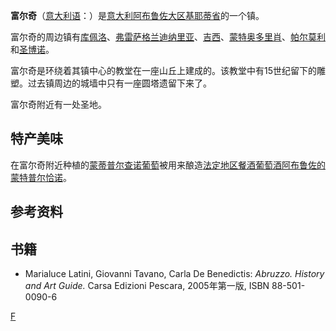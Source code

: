 {{Infobox Settlement
| name = 富尔奇<br/>Furci
| image_skyline = 
| imagesize = 
| image_caption = 
| image_flag = 
| image_shield = 
| pushpin_map = Italy
| pushpin_label_position = bottom
| subdivision_type = 国家
| subdivision_name = {{ITA}}
| subdivision_type1 = [[意大利行政区划|大区]]
| subdivision_name1 = [[阿布鲁佐大区|阿布鲁佐大区]]
| subdivision_type2 = [[意大利行政区划|省]]
| subdivision_name2 = [[基耶蒂省|基耶蒂省]]
| elevation_m = 
| elevation_ft = 
| area_total_km2 = 
| population_as_of = 
| population_total = 
| population_density_km2 = 
| timezone = [[欧洲中部时间|CET]]
| utc_offset = +1
| timezone_DST = 
| utc_offset_DST = 
| latd = 42
| latm = 00
| lats = 
| latNS = N
| longd = 14
| longm = 36
| longs = 
| longEW = E
| website =  
}}
'''富尔奇'''（[[意大利语|意大利语]]：'''{{lang|it|Furci}}'''）是[[意大利|意大利]][[阿布鲁佐大区|阿布鲁佐大区]][[基耶蒂省|基耶蒂省]]的一个镇。

富尔奇的周边镇有[[库佩洛|库佩洛]]、[[弗雷萨格兰迪纳里亚|弗雷萨格兰迪纳里亚]]、[[吉西_(意大利)|吉西]]、[[蒙特奥多里肖|蒙特奥多里肖]]、[[帕尔莫利|帕尔莫利]]和[[圣博诺|圣博诺]]。

富尔奇是环绕着其镇中心的教堂在一座山丘上建成的。该教堂中有15世纪留下的雕塑。过去镇周边的城墙中只有一座圆塔遗留下来了。

富尔奇附近有一处圣地。

==特产美味==
在富尔奇附近种植的[[蒙蒂普尔查诺葡萄|蒙蒂普尔查诺葡萄]]被用来酿造[[法定地区餐酒|法定地区餐酒]][[葡萄酒|葡萄酒]][[阿布鲁佐的蒙特普尔恰诺|阿布鲁佐的蒙特普尔恰诺]]。

==参考资料==
<references />

==书籍==
* Marialuce Latini, Giovanni Tavano, Carla De Benedictis: ''Abruzzo. History and Art Guide.'' Carsa Edizioni Pescara, 2005年第一版, ISBN 88-501-0090-6

{{Province of Chieti}}
{{Italy-geo-stub}}
[[Category:基耶蒂省市镇|F]]